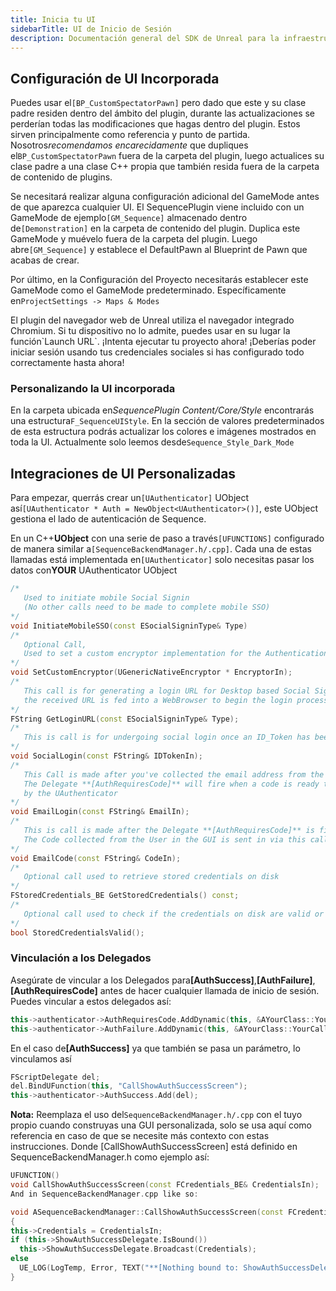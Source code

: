 ```yaml
---
title: Inicia tu UI
sidebarTitle: UI de Inicio de Sesión
description: Documentación general del SDK de Unreal para la infraestructura de Sequence para juegos web3.
---
```


## Configuración de UI Incorporada

Puedes usar el`[BP_CustomSpectatorPawn]` pero dado que este y su clase padre residen dentro del ámbito del plugin, durante las actualizaciones se perderían todas las modificaciones que hagas dentro del plugin. Estos sirven principalmente como referencia y punto de partida. Nosotros*recomendamos encarecidamente* que dupliques el`BP_CustomSpectatorPawn` fuera de la carpeta del plugin, luego actualices su clase padre a una clase C++ propia que también resida fuera de la carpeta de contenido de plugins.

Se necesitará realizar alguna configuración adicional del GameMode antes de que aparezca cualquier UI. El SequencePlugin viene incluido con un GameMode de ejemplo`[GM_Sequence]` almacenado dentro de`[Demonstration]` en la carpeta de contenido del plugin. Duplica este GameMode y muévelo fuera de la carpeta del plugin. Luego abre`[GM_Sequence]` y establece el DefaultPawn al Blueprint de Pawn que acabas de crear.

Por último, en la Configuración del Proyecto necesitarás establecer este GameMode como el GameMode predeterminado. Específicamente en`ProjectSettings -> Maps & Modes`

<Note>
  El plugin del navegador web de Unreal utiliza el navegador integrado Chromium. Si tu dispositivo no lo admite, puedes usar en su lugar la función`Launch URL`.
</Note>

<Tip>
  ¡Intenta ejecutar tu proyecto ahora! ¡Deberías poder iniciar sesión usando tus credenciales sociales si has configurado todo correctamente hasta ahora!
</Tip>

### Personalizando la UI incorporada

En la carpeta ubicada en*SequencePlugin Content/Core/Style* encontrarás una estructura`F_SequenceUIStyle`. En la sección de valores predeterminados de esta estructura podrás actualizar los colores e imágenes mostrados en toda la UI. Actualmente solo leemos desde`Sequence_Style_Dark_Mode`

## Integraciones de UI Personalizadas

Para empezar, querrás crear un`[UAuthenticator]` UObject así`[UAuthenticator * Auth = NewObject<UAuthenticator>()]`, este UObject gestiona el lado de autenticación de Sequence.

En un C++**UObject** con una serie de paso a través`[UFUNCTIONS]` configurado de manera similar a`[SequenceBackendManager.h/.cpp]`. Cada una de estas llamadas está implementada en`[UAuthenticator]` solo necesitas pasar los datos con**YOUR** UAuthenticator UObject

```cpp
/*
   Used to initiate mobile Social Signin
   (No other calls need to be made to complete mobile SSO)
*/
void InitiateMobileSSO(const ESocialSigninType& Type)
/*
   Optional Call,
   Used to set a custom encryptor implementation for the Authentication Process
*/
void SetCustomEncryptor(UGenericNativeEncryptor * EncryptorIn);
/*
   This call is for generating a login URL for Desktop based Social Signin
   the received URL is fed into a WebBrowser to begin the login process
*/
FString GetLoginURL(const ESocialSigninType& Type);
/*
   This is call is for undergoing social login once an ID_Token has been collected.
*/
void SocialLogin(const FString& IDTokenIn);
/*
   This Call is made after you've collected the email address from the Users in the UI
   The Delegate **[AuthRequiresCode]** will fire when a code is ready to be received
   by the UAuthenticator
*/
void EmailLogin(const FString& EmailIn);
/*
   This is call is made after the Delegate **[AuthRequiresCode]** is fired
   The Code collected from the User in the GUI is sent in via this call
*/
void EmailCode(const FString& CodeIn);
/*
   Optional call used to retrieve stored credentials on disk
*/
FStoredCredentials_BE GetStoredCredentials() const;
/*
   Optional call used to check if the credentials on disk are valid or not
*/
bool StoredCredentialsValid();
```

### Vinculación a los Delegados

Asegúrate de vincular a los Delegados par&#x61;**\[AuthSuccess]**,**\[AuthFailure]**,**\[AuthRequiresCode]** antes de hacer cualquier llamada de inicio de sesión. Puedes vincular a estos delegados así:

```cpp
this->authenticator->AuthRequiresCode.AddDynamic(this, &AYourClass::YourCallReadyToReceiveCode);
this->authenticator->AuthFailure.AddDynamic(this, &AYourClass::YourCallShowAuthFailureScreen);
```

En el caso d&#x65;**\[AuthSuccess]** ya que también se pasa un parámetro, lo vinculamos así

```cpp
FScriptDelegate del;
del.BindUFunction(this, "CallShowAuthSuccessScreen");
this->authenticator->AuthSuccess.Add(del);
```

**Nota:** Reemplaza el uso del`SequenceBackendManager.h/.cpp` con el tuyo propio cuando construyas una GUI personalizada, solo se usa aquí como referencia en caso de que se necesite más contexto con estas instrucciones. Donde \[CallShowAuthSuccessScreen] está definido en SequenceBackendManager.h como ejemplo así:

```cpp
UFUNCTION()
void CallShowAuthSuccessScreen(const FCredentials_BE& CredentialsIn);
And in SequenceBackendManager.cpp like so:

void ASequenceBackendManager::CallShowAuthSuccessScreen(const FCredentials_BE& CredentialsIn)
{
this->Credentials = CredentialsIn;
if (this->ShowAuthSuccessDelegate.IsBound())
  this->ShowAuthSuccessDelegate.Broadcast(Credentials);
else
  UE_LOG(LogTemp, Error, TEXT("**[Nothing bound to: ShowAuthSuccessDelegate]**"));
}
```
